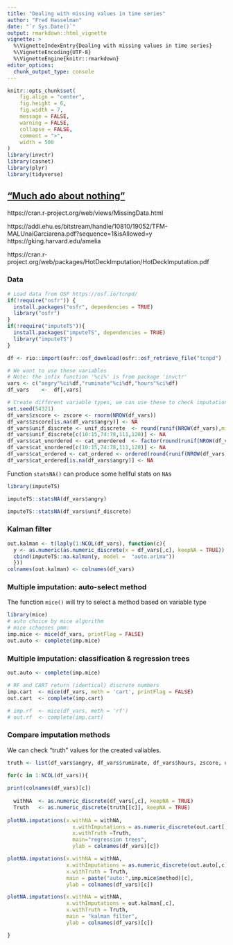 ```yaml
---
title: "Dealing with missing values in time series"
author: "Fred Hasselman"
date: "`r Sys.Date()`"
output: rmarkdown::html_vignette
vignette: >
  %\VignetteIndexEntry{Dealing with missing values in time series}
  %\VignetteEncoding{UTF-8}
  %\VignetteEngine{knitr::rmarkdown}
editor_options: 
  chunk_output_type: console
---
```


```r
knitr::opts_chunk$set(
	fig.align = "center",
	fig.height = 6,
	fig.width = 7,
	message = FALSE,
	warning = FALSE,
	collapse = FALSE,
	comment = ">",
	width = 500
)
library(invctr)
library(casnet)
library(plyr)
library(tidyverse)
```

## ["Much ado about nothing"](http://www.math.smith.edu/~nhorton/muchado.pdf)


https://cran.r-project.org/web/views/MissingData.html 


https://addi.ehu.es/bitstream/handle/10810/19052/TFM-MALUnaiGarciarena.pdf?sequence=1&isAllowed=y 
https://gking.harvard.edu/amelia 

https://cran.r-project.org/web/packages/HotDeckImputation/HotDeckImputation.pdf 


### Data

```r
# Load data from OSF https://osf.io/tcnpd/
if(!require("osfr")) {
  install.packages("osfr", dependencies = TRUE)
  library("osfr")
}
if(!require("imputeTS")){
  install.packages("imputeTS", dependencies = TRUE)
  library("imputeTS")
}

df <- rio::import(osfr::osf_download(osfr::osf_retrieve_file("tcnpd") , overwrite = TRUE)$local_path)

# We want to use these variables
# Note: the infix function '%ci%' is from package 'invctr'
vars <- c("angry"%ci%df,"ruminate"%ci%df,"hours"%ci%df)
df_vars    <-  df[,vars]

# Create different variable types, we can use these to check imputation "accuracy"
set.seed(54321)
df_vars$zscore <- zscore <- rnorm(NROW(df_vars))
df_vars$zscore[is.na(df_vars$angry)] <- NA
df_vars$unif_discrete <- unif_discrete  <- round(runif(NROW(df_vars),min = 0,max = 6))
df_vars$unif_discrete[c(10:15,74:78,111,120)] <- NA
df_vars$cat_unordered <- cat_unordered  <- factor(round(runif(NROW(df_vars),min = 1,max = 7)))
df_vars$cat_unordered[c(10:15,74:78,111,120)] <- NA
df_vars$cat_ordered <- cat_ordered <- ordered(round(runif(NROW(df_vars),min = 1,max = 20)))
df_vars$cat_ordered[is.na(df_vars$angry)] <- NA
```

Function `statsNA()` can produce some hellful stats on `NA`s

```r
library(imputeTS)

imputeTS::statsNA(df_vars$angry)

imputeTS::statsNA(df_vars$unif_discrete)

```


### Kalman filter

```r

out.kalman <- t(laply(1:NCOL(df_vars), function(c){
  y <- as.numeric(as.numeric_discrete(x = df_vars[,c], keepNA = TRUE))
  cbind(imputeTS::na.kalman(y, model =  "auto.arima"))
  }))
colnames(out.kalman) <- colnames(df_vars)
```

### Multiple imputation: auto-select method

The function `mice()` will try to select a method based on variable type
```r
library(mice)
# auto choice by mice algorithm
# mice schooses pmm: 
imp.mice <- mice(df_vars, printFlag = FALSE)
out.auto <- complete(imp.mice)

```


### Multiple imputation: classification & regression trees


```r
out.auto <- complete(imp.mice)

# RF and CART return (identical) discrete numbers
imp.cart  <- mice(df_vars, meth = 'cart', printFlag = FALSE)
out.cart  <- complete(imp.cart)

# imp.rf  <- mice(df_vars, meth = 'rf')
# out.rf  <- complete(imp.cart)

```

### Compare imputation methods

We can check "truth" values for the created valiables. 

```r
truth <- list(df_vars$angry, df_vars$ruminate, df_vars$hours, zscore, unif_discrete, cat_unordered, cat_ordered)

for(c in 1:NCOL(df_vars)){
  
print(colnames(df_vars)[c])
  
  withNA  <- as.numeric_discrete(df_vars[,c], keepNA = TRUE)
  Truth   <- as.numeric_discrete(truth[[c]], keepNA = TRUE)
  
plotNA.imputations(x.withNA = withNA, 
                     x.withImputations = as.numeric_discrete(out.cart[,c]), 
                     x.withTruth =Truth,
                     main="regression trees",
                     ylab = colnames(df_vars)[c])

plotNA.imputations(x.withNA = withNA, 
                   x.withImputations = as.numeric_discrete(out.auto[,c]), 
                   x.withTruth = Truth,
                   main = paste("auto:",imp.mice$method)[c],
                   ylab = colnames(df_vars)[c])

plotNA.imputations(x.withNA = withNA, 
                   x.withImputations = out.kalman[,c], 
                   x.withTruth = Truth,
                   main = "kalman filter",
                   ylab = colnames(df_vars)[c])

}

```






